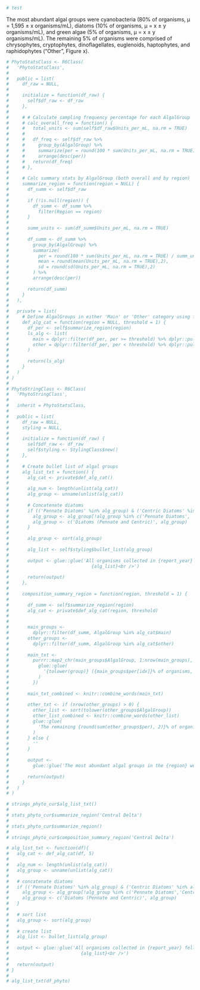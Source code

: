 ```r
# test
```

The most abundant algal groups were cyanobacteria (80% of organisms, μ = 1,595 ± x organisms/mL), diatoms (10% of organisms, μ = x ± y organisms/mL), and green algae (5% of organisms, μ = x ± y organisms/mL). The remaining 5% of organisms were comprised of chrysophytes, cryptophytes, dinoflagellates, euglenoids, haptophytes, and raphidophytes (“Other”, Figure x).


```r
# PhytoStatsClass <- R6Class(
#   'PhytoStatsClass',
#   
#   public = list(
#     df_raw = NULL,
#     
#     initialize = function(df_raw) {
#       self$df_raw <- df_raw
#     },
#   
#     # # Calculate sampling frequency percentage for each AlgalGroup
#     # calc_overall_freq = function() {
#     #   total_units <- sum(self$df_raw$Units_per_mL, na.rm = TRUE)
#     #         
#     #   df_freq <- self$df_raw %>%
#     #     group_by(AlgalGroup) %>%
#     #     summarize(per = round(100 * sum(Units_per_mL, na.rm = TRUE) / total_units, 2)) %>%
#     #     arrange(desc(per))
#     #   return(df_freq)
#     # },
#   
#     # Calc summary stats by AlgalGroup (both overall and by region)
#     summarize_region = function(region = NULL) {
#       df_summ <- self$df_raw
# 
#       if (!is.null(region)) {
#         df_summ <- df_summ %>%
#           filter(Region == region)
#       }
#       
#       summ_units <- sum(df_summ$Units_per_mL, na.rm = TRUE)
#       
#       df_summ <- df_summ %>%
#         group_by(AlgalGroup) %>%
#         summarize(
#           per = round(100 * sum(Units_per_mL, na.rm = TRUE) / summ_units, 2),
#           mean = round(mean(Units_per_mL, na.rm = TRUE),2),
#           sd = round(sd(Units_per_mL, na.rm = TRUE),2)
#         ) %>%
#         arrange(desc(per))
#       
#       return(df_summ)
#     }
#   ),
#   
#   private = list(
#     # Define AlgalGroups in either 'Main' or 'Other' category using frequency threshold
#     def_alg_cat = function(region = NULL, threshold = 1) {
#       df_per <- self$summarize_region(region)
#       ls_alg <- list(
#         main = dplyr::filter(df_per, per >= threshold) %>% dplyr::pull(AlgalGroup),
#         other = dplyr::filter(df_per, per < threshold) %>% dplyr::pull(AlgalGroup)
#       )
#       
#       return(ls_alg)
#     }
#   )
# )
# 
# PhytoStringClass <- R6Class(
#   'PhytoStringClass',
#   
#   inherit = PhytoStatsClass,
#   
#   public = list(
#     df_raw = NULL,
#     styling = NULL,
#     
#     initialize = function(df_raw) {
#       self$df_raw <- df_raw
#       self$styling <- StylingClass$new()
#     },
#     
#     # Create bullet list of algal groups
#     alg_list_txt = function() {
#       alg_cat <- private$def_alg_cat()
#       
#       alg_num <- length(unlist(alg_cat))
#       alg_group <- unname(unlist(alg_cat))
#     
#       # Concatenate diatoms
#       if (('Pennate Diatoms' %in% alg_group) & ('Centric Diatoms' %in% alg_group)) {
#         alg_group <- alg_group[!alg_group %in% c('Pennate Diatoms', 'Centric Diatoms')]
#         alg_group <- c('Diatoms (Pennate and Centric)', alg_group)
#       }
#       
#       alg_group <- sort(alg_group)
#     
#       alg_list <- self$styling$bullet_list(alg_group)
#     
#       output <- glue::glue('All organisms collected in {report_year} fell into these {alg_num} algal groups:<br />
#                               {alg_list}<br />')
#     
#       return(output)
#     },
#     
#     composition_summary_region = function(region, threshold = 1) {
#     
#       df_summ <- self$summarize_region(region)
#       alg_cat <- private$def_alg_cat(region, threshold)
#       
#     
#       main_groups <-
#         dplyr::filter(df_summ, AlgalGroup %in% alg_cat$main)
#       other_groups <-
#         dplyr::filter(df_summ, AlgalGroup %in% alg_cat$other)
#       
#       main_txt <-
#         purrr::map2_chr(main_groups$AlgalGroup, 1:nrow(main_groups), function(group, idx) {
#           glue::glue(
#             '{tolower(group)} ({main_groups$per[idx]}% of organisms, μ = {main_groups$mean[idx]} ± {main_groups$sd[idx]} organisms/mL)'
#           )
#         })
#       
#       main_txt_combined <- knitr::combine_words(main_txt)
#       
#       other_txt <- if (nrow(other_groups) > 0) {
#         other_list <- sort(tolower(other_groups$AlgalGroup))
#         other_list_combined <- knitr::combine_words(other_list)
#         glue::glue(
#           'The remaining {round(sum(other_groups$per), 2)}% of organisms were comprised of {other_list_combined} (\'Other\', Figure x).'
#         )
#       } else {
#         ''
#       }
#       
#       output <-
#         glue::glue('The most abundant algal groups in the {region} were {main_txt_combined}. {other_txt}')
#       
#       return(output)
#     }
#   )
# )
```

```r
# strings_phyto_cur$alg_list_txt()
# 
# stats_phyto_cur$summarize_region('Central Delta')
# 
# stats_phyto_cur$summarize_region()
# 
# strings_phyto_cur$composition_summary_region('Central Delta')
```

```r
# alg_list_txt <- function(df){
#   alg_cat <- def_alg_cat(df, 5)
# 
#   alg_num <- length(unlist(alg_cat))
#   alg_group <- unname(unlist(alg_cat))
# 
#   # concatenate diatoms
#   if (('Pennate Diatoms' %in% alg_group) & ('Centric Diatoms' %in% alg_group)){
#     alg_group <- alg_group[!alg_group %in% c('Pennate Diatoms','Centric Diatoms')]
#     alg_group <- c('Diatoms (Pennate and Centric)', alg_group)
#   }
# 
#   # sort list
#   alg_group <- sort(alg_group)
# 
#   # create list
#   alg_list <- bullet_list(alg_group)
# 
#   output <- glue::glue('All organisms collected in {report_year} fell into these {alg_num} algal groups:<br />
#                           {alg_list}<br />')
# 
#   return(output)
# }
# 
# alg_list_txt(df_phyto)
```

